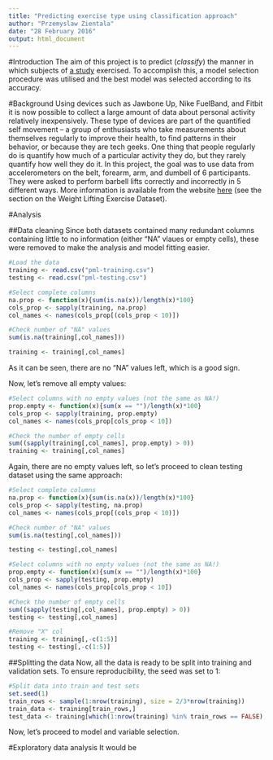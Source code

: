 ```yaml
---
title: "Predicting exercise type using classification approach"
author: "Przemyslaw Zientala"
date: "28 February 2016"
output: html_document
---
```


#Introduction
The aim of this project is to predict (*classify*) the manner in which subjects of [a study](http://groupware.les.inf.puc-rio.br/har) exercised. To accomplish this, a model selection procedure was utilised and the best model was selected according to its accuracy.

#Background
Using devices such as Jawbone Up, Nike FuelBand, and Fitbit it is now possible to collect a large amount of data about personal activity relatively inexpensively. These type of devices are part of the quantified self movement – a group of enthusiasts who take measurements about themselves regularly to improve their health, to find patterns in their behavior, or because they are tech geeks. One thing that people regularly do is quantify how much of a particular activity they do, but they rarely quantify how well they do it. In this project, the goal was to use data from accelerometers on the belt, forearm, arm, and dumbell of 6 participants. They were asked to perform barbell lifts correctly and incorrectly in 5 different ways. More information is available from the website [here](http://groupware.les.inf.puc-rio.br/har) (see the section on the Weight Lifting Exercise Dataset).

#Analysis

##Data cleaning
Since both datasets contained many redundant columns containing little to no information (either "NA" vlaues or empty cells), these were removed to make the analysis and model fitting easier.

```r
#Load the data
training <- read.csv("pml-training.csv")
testing <- read.csv("pml-testing.csv")

#Select complete columns
na.prop <- function(x){sum(is.na(x))/length(x)*100}
cols_prop <- sapply(training, na.prop)
col_names <- names(cols_prop[(cols_prop < 10)])

#Check number of "NA" values
sum(is.na(training[,col_names]))

training <- training[,col_names]
```

As it can be seen, there are no "NA" values left, which is a good sign.

Now, let's remove all empty values:
```r
#Select columns with no empty values (not the same as NA!)
prop.empty <- function(x){sum(x == "")/length(x)*100}
cols_prop <- sapply(training, prop.empty)
col_names <- names(cols_prop[cols_prop < 10])

#Check the number of empty cells
sum((sapply(training[,col_names], prop.empty) > 0))
training <- training[,col_names]
```

Again, there are no empty values left, so let's proceed to clean testing dataset using the same approach:

```r
#Select complete columns
na.prop <- function(x){sum(is.na(x))/length(x)*100}
cols_prop <- sapply(testing, na.prop)
col_names <- names(cols_prop[(cols_prop < 10)])

#Check number of "NA" values
sum(is.na(testing[,col_names]))

testing <- testing[,col_names]

#Select columns with no empty values (not the same as NA!)
prop.empty <- function(x){sum(x == "")/length(x)*100}
cols_prop <- sapply(testing, prop.empty)
col_names <- names(cols_prop[cols_prop < 10])

#Check the number of empty cells
sum((sapply(testing[,col_names], prop.empty) > 0))
testing <- testing[,col_names]

#Remove "X" col
training <- training[,-c(1:5)]
testing <- testing[,-c(1:5)]
```

##Splitting the data
Now, all the data is ready to be split into training and validation sets. To ensure reproducibility, the seed was set to 1:
```r
#Split data into train and test sets
set.seed(1)
train_rows <- sample(1:nrow(training), size = 2/3*nrow(training))
train_data <- training[train_rows,]
test_data <- training[which(1:nrow(training) %in% train_rows == FALSE),]
```

Now, let's proceed to model and variable selection.

#Exploratory data analysis
It would be 